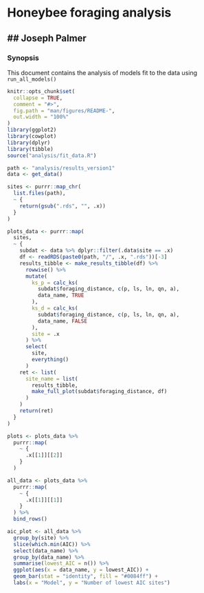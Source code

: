 # Honeybee foraging analysis
## Joseph Palmer
---

### Synopsis

This document contains the analysis of models fit to the data using `run_all_models()`

```r
knitr::opts_chunk$set(
  collapse = TRUE,
  comment = "#>",
  fig.path = "man/figures/README-",
  out.width = "100%"
)
library(ggplot2)
library(cowplot)
library(dplyr)
library(tibble)
source("analysis/fit_data.R")
```


```r

path <- "analysis/results_version1"
data <- get_data()

sites <- purrr::map_chr(
  list.files(path),
  ~ {
    return(gsub(".rds", "", .x))
  }
)

plots_data <- purrr::map(
  sites,
  ~ {
    subdat <- data %>% dplyr::filter(.data$site == .x)
    df <- readRDS(paste0(path, "/", .x, ".rds"))[-3]
    results_tibble <- make_results_tibble(df) %>%
      rowwise() %>%
      mutate(
        ks_p = calc_ks(
          subdat$foraging_distance, c(p, ls, ln, qn, a),
          data_name, TRUE
        ),
        ks_d = calc_ks(
          subdat$foraging_distance, c(p, ls, ln, qn, a),
          data_name, FALSE
        ),
        site = .x
      ) %>%
      select(
        site,
        everything()
      )
    ret <- list(
      site_name = list(
        results_tibble,
        make_full_plot(subdat$foraging_distance, df)
      )
    )
    return(ret)
  }
)
```


```r
plots <- plots_data %>%
  purrr::map(
    ~ {
      .x[[1]][[2]]
    }
  )

all_data <- plots_data %>%
  purrr::map(
    ~ {
      .x[[1]][[1]]
    }
  ) %>%
  bind_rows()

aic_plot <- all_data %>%
  group_by(site) %>%
  slice(which.min(AIC)) %>%
  select(data_name) %>%
  group_by(data_name) %>%
  summarise(lowest_AIC = n()) %>%
  ggplot(aes(x = data_name, y = lowest_AIC)) +
  geom_bar(stat = "identity", fill = "#0084ff") +
  labs(x = "Model", y = "Number of lowest AIC sites")
```

